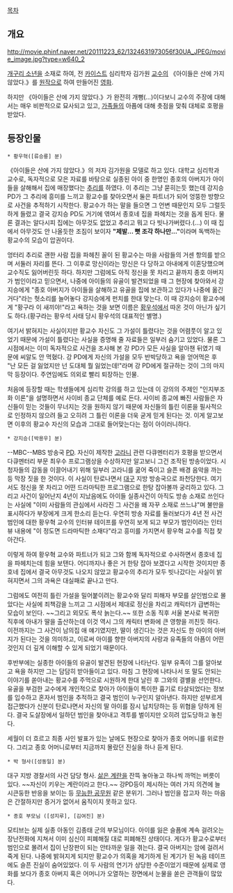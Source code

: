 [[목차]]
== 개요 ==
http://movie.phinf.naver.net/20111223_62/1324631973056f30UA_JPEG/movie_image.jpg?type=w640_2

[[개구리 소년]]을 소재로 하여, 전 [[카이스트]] 심리학자 김가원 [[교수]]의 《아이들은 산에 가지 않았다.》를 [[원작]]으로 하여 만들어진 [[영화]].

하지만 《아이들은 산에 가지 않았다.》가 완전히 개뻥(…)이다보니 교수의 주장에 대해서는 매우 비판적으로 묘사되고 있고, [[가족]]들의 아픔에 대해 촛점을 맞춰 대체로 호평을 받았다.

== 등장인물 ==
 * 황우혁([류승룡] 분)
《아이들은 산에 가지 않았다.》의 저자 김가원을 모델로 하고 있다. 대학교 심리학과 교수로, 독자적으로 모은 자료를 바탕으로 실종된 아이 중 한명인 종호의 아버지가 아이들을 살해해서 집에 매장했다는 [[추리]]를 하였다. 이 추리는 그냥 묻히는듯 했는데 강지승 PD가 그 추리에 흥미를 느끼고 황교수를 찾아오면서 둘은 파트너가 되어 엉뚱한 방향으로 사건을 추적하기 시작한다. 황교수가 하는 말을 들으면 그 언변 때문인지 모두 그럴듯하게 들렸고 결국 강지승 PD도 거기에 엮여서 종호네 집을 파헤치는 것을 돕게 된다. 물론 결과는 알다시피 집에는 아무것도 없었고 추리고 뭐고 다 빗나가버렸다.(…) 이 때 집에서 아무것도 안 나올듯한 조짐이 보이자 '''"제발... 뼛 조각 하나만..."'''이라며 독백하는 황교수의 모습이 압권이다. 

엉터리 추리로 괜한 사람 집을 파헤친 꼴이 된 황교수는 마을 사람들의 거센 항의를 받으며 서둘러 자리를 뜬다. 그 이후로 망신이라는 망신은 다 당하고 아내에게 이혼당했으며 교수직도 잃어버린듯 하다. 하지만 그럼에도 아직 정신을 못 차리고 끝까지 종호 아버지가 범인이라고 믿으면서, 나중에 아이들의 유골이 발견되었을 때 그 현장에 찾아와서 강지승에게 "종호 아버지가 아이들을 살해하고 유골을 집에 보관하고 있다가 나중에 옮긴거다"라는 헛소리를 늘어놓다 강지승에게 펀치를 한대 맞는다. 이 때 강지승이 황교수에게 "황구라 이 새끼야!"라고 욕하는 것을 보면 이름은 [[황우석]]에서 따온 것이 아닌가 싶기도 하다.(황구라는 황우석 사태 당시 황우석의 대표적인 별명.)

여기서 밝혀지는 사실이지만 황교수 자신도 그 가설이 틀렸다는 것을 어렴풋이 알고 있었기 때문에 가설이 틀렸다는 사실을 증명해 줄 자료들은 일부러 숨기고 있었다. 물론 그 시점에서는 이미 독자적으로 사건을 조사해 본 강 PD가 모든 사실을 알아챈 뒤였기 때문에 씨알도 안 먹혔다. 강 PD에게 자신의 가설을 모두 반박당하고 욕을 얻어먹은 후 "난 모든 걸 잃었지만 넌 도대체 뭘 잃었는데!"라며 강 PD에게 절규하는 것이 그의 마지막 등장이다. 주연임에도 의외로 빨리 퇴장하는 인물. 

처음에 등장할 때는 학생들에게 심리학 강의를 하고 있는데 이 강의의 주제인 "인지부조화 이론"을 설명하면서 사이비 종교 단체를 예로 든다. 사이비 종교에 빠진 사람들은 자신들이 믿는 것들이 무너지는 것을 원하지 않기 때문에 자신들의 틀린 이론을 필사적으로 인정하지 않으려 들고 오히려 그 틀린 이론을 더욱 굳게 믿게 된다는 것. 이게 알고보면 이후의 황교수 자신의 모습과 그대로 들어맞는다는 점이 아이러니하다. 

 * 강지승([박용우] 분)
--MBC--MBS 방송국 [[PD]]. 자신이 제작한 [[고라니]] 관련 다큐멘터리가 호평을 받으면서 다큐멘터리 부문 최우수 프로그램상을 수상하지만 알고보니 그건 조작된 방송이었다. 시청자들의 감동을 이끌어내기 위해 일부러 고라니를 굶어 죽이고 슬픈 배경 음악을 까는 등 막장 짓을 한 것이다. 이 사실이 탄로나면서 [[대구]] 지방 방송국으로 좌천당한다. 여기서도 정신을 못 차리고 어떤 드라마틱한 프로그램으로 한탕 잡아볼까 궁리하고 있다. 그리고 사건이 일어난지 4년이 지났음에도 아이들 실종사건이 아직도 방송 소재로 쓰인다는 사실에 "이미 사람들의 관심에서 사라진 그 사건을 왜 자꾸 소재로 쓰느냐"며 불만을 표시하다가 부장에게 크게 한소리 듣는다. 우연히 방송 자료를 둘러보다가 4년 전 사건 범인에 대한 황우혁 교수의 인터뷰 테이프를 우연히 보게 되고 부모가 범인이라는 인터뷰 내용에 "이 정도면 드라마틱한 소재다"라고 흥미를 가지면서 황우혁 교수를 직접 찾아간다. 

이렇게 하여 황우혁 교수와 파트너가 되고 그와 함께 독자적으로 수사하면서 종호네 집을 파헤치는데 힘을 보탠다. 어디까지나 좋은 거 한탕 잡아 보겠다고 시작한 것이지만 종호네 집에서 결국 아무것도 나오지 않았고 황교수의 추리가 모두 빗나갔다는 사실이 밝혀지면서 그의 과욕은 대실패로 끝나고 만다.

그럼에도 여전히 틀린 가설을 밀어붙이려는 황교수와 달리 피해자 부모를 살인범으로 몰았다는 사실에 죄책감을 느끼고 그 시점에서 제대로 정신을 차리고 캐릭터가 급변하는 모습이 보인다. ~~그리고 외모도 폭삭 늙는다.~~ 또한 소동 직후 서울 본사로 복귀한 직후에 아내가 딸을 출산하는데 이것 역시 그의 캐릭터 변화에 큰 영향을 끼친듯 하다. 이전까지는 그 사건이 남의집 애 얘기였지만, 딸이 생긴다는 것은 자신도 한 아이의 아버지가 된다는 것을 의미하고, 이로써 아이를 향한 아버지의 사랑과 유족들의 아픔이 어떤 것인지 더 깊게 이해할 수 있게 되었기 때문이다. 

후반부에는 실종한 아이들의 유골이 발견된 현장에 나타난다. 일부 유족이 그를 알아보고 욕을 하지만 그는 담담히 받아들이고 있다. 마침 그 현장에 나타나서 또 말도 안되는 이야기를 쏟아내는 황교수를 주먹으로 시원하게 한대 날린 후 그와의 결별을 선언한다. 유골을 부검한 교수에게 개인적으로 찾아가 아이들이 특이한 흉기로 타살되었다는 정보를 입수하고 혼자서 범인을 추적하고 결국 범인이 누구인지 알아낸다. 하지만 섣부르게 접근했다가 신분이 탄로나면서 자신의 딸 아이를 잠시 납치당하는 등 위협을 당하게 된다. 결국 도살장에서 일하던 범인을 찾아내고 격투를 벌이지만 오히려 압도당하고 놓친다. 

세월이 더 흐르고 최종 사인 발표가 있는 날에도 현장으로 찾아가 종호 어머니를 위로한다. 그리고 종호 어머니로부터 지금까지 몰랐던 진실을 하나 듣게 된다. 

 * 박 형사([성동일] 분)
대구 지방 경찰서의 사건 담당 형사. [[삶은 계란]]을 잔뜩 놓아놓고 하나씩 까먹는 버릇이 있다. ~~자신이 키우는 계란이라고 한다.~~ 강PD등이 제시하는 여러 가지 의견에 늘 시큰둥한 반응을 보이는 등 [[무능한 공무원]] 같은 분위기. 그러나 범인을 잡고자 하는 마음은 간절하지만 증거가 없어서 움직이지 못하고 있다.

 * 종호 부모님 ([성지루], [김여진] 분)
모티브는 실제 실종 아동인 김종태 군의 부모님이다. 아이를 잃은 슬픔에 계속 걸려오는 장난전화에 지쳐서 이미 심신이 피폐해질 대로 피폐해진 상태이다. 게다가 황교수로부터 범인으로 몰려서 집이 난장판이 되는 안타까운 일을 겪는다. 결국 아버지는 암에 걸려서 죽게 된다. 나중에 밝혀지게 되지만 황교수가 의혹을 제기하게 된 계기가 된 녹음 테이프에도 슬픈 진실이 숨어있었다. 이 두 사람의 연기가 상당한 수준이었기 때문에 실제로 영화를 보다가 종호 아버지 혹은 어머니가 오열하는 장면에서 눈물을 쏟은 관객들이 많았다. 

